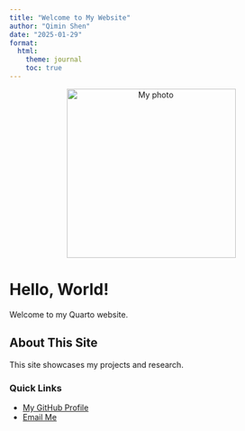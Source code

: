 ```yaml
---
title: "Welcome to My Website"
author: "Qimin Shen"
date: "2025-01-29"
format:
  html:
    theme: journal
    toc: true
---
```

<div style="text-align: center;">
  <img src="images/1.jpg" width="300px" alt="My photo">
</div>

# Hello, World!  
Welcome to my Quarto website.

## About This Site  
This site showcases my projects and research.

### Quick Links  
- [My GitHub Profile](https://github.com/Qimin-Shen)  
- [Email Me](mailto:qimshen@bu.edu)
